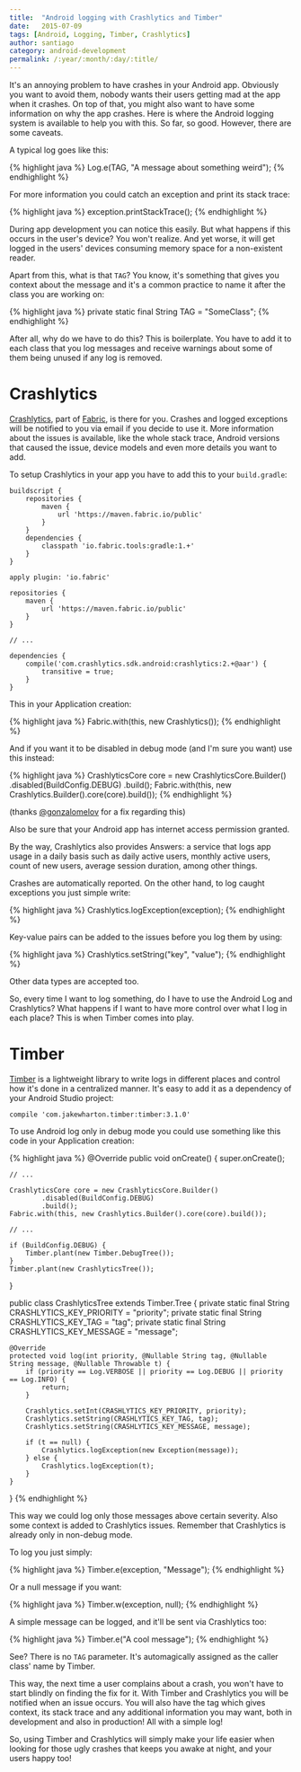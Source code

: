 ```yaml
---
title:  "Android logging with Crashlytics and Timber"
date:   2015-07-09
tags: [Android, Logging, Timber, Crashlytics]
author: santiago
category: android-development
permalink: /:year/:month/:day/:title/
---
```


It's an annoying problem to have crashes in your Android app. Obviously you want to avoid them, nobody wants their users getting mad at the app when it crashes. On top of that, you might also want to have some information on why the app crashes. Here is where the Android logging system is available to help you with this. So far, so good. However, there are some caveats.

A typical log goes like this:

{% highlight java %}
Log.e(TAG, "A message about something weird");
{% endhighlight %}

For more information you could catch an exception and print its stack trace:

{% highlight java %}
exception.printStackTrace();
{% endhighlight %}

During app development you can notice this easily. But what happens if this occurs in the user's device? You won't realize. And yet worse, it will get logged in the users' devices consuming memory space for a non-existent reader.

Apart from this, what is that `TAG`? You know, it's something that gives you context about the message and it's a common practice to name it after the class you are working on:

{% highlight java %}
private static final String TAG = "SomeClass";
{% endhighlight %}

After all, why do we have to do this? This is boilerplate. You have to add it to each class that you log messages and receive warnings about some of them being unused if any log is removed.

# Crashlytics

[Crashlytics](https://get.fabric.io/crashlytics), part of [Fabric](https://get.fabric.io/), is there for you. Crashes and logged exceptions will be notified to you via email if you decide to use it. More information about the issues is available, like the whole stack trace, Android versions that caused the issue, device models and even more details you want to add.

To setup Crashlytics in your app you have to add this to your `build.gradle`:

    buildscript {
        repositories {
            maven {
                url 'https://maven.fabric.io/public'
            }
        }
        dependencies {
            classpath 'io.fabric.tools:gradle:1.+'
        }
    }

    apply plugin: 'io.fabric'

    repositories {
        maven {
            url 'https://maven.fabric.io/public'
        }
    }

    // ...

    dependencies {
        compile('com.crashlytics.sdk.android:crashlytics:2.+@aar') {
            transitive = true;
        }
    }

This in your Application creation:

{% highlight java %}
Fabric.with(this, new Crashlytics());
{% endhighlight %}

And if you want it to be disabled in debug mode (and I'm sure you want) use this instead:

{% highlight java %}
CrashlyticsCore core = new CrashlyticsCore.Builder()
        .disabled(BuildConfig.DEBUG)
        .build();
Fabric.with(this, new Crashlytics.Builder().core(core).build());
{% endhighlight %}

(thanks [@gonzalomelov](https://github.com/gonzalomelov) for a fix regarding this)

Also be sure that your Android app has internet access permission granted.

By the way, Crashlytics also provides Answers: a service that logs app usage in a daily basis such as daily active users, monthly active users, count of new users, average session duration, among other things.

Crashes are automatically reported. On the other hand, to log caught exceptions you just simple write:

{% highlight java %}
Crashlytics.logException(exception);
{% endhighlight %}

Key-value pairs can be added to the issues before you log them by using:

{% highlight java %}
Crashlytics.setString("key", "value");
{% endhighlight %}

Other data types are accepted too.

So, every time I want to log something, do I have to use the Android Log and Crashlytics? What happens if I want to have more control over what I log in each place? This is when Timber comes into play.

# Timber

[Timber](https://github.com/JakeWharton/timber) is a lightweight library to write logs in different places and control how it's done in a centralized manner. It's easy to add it as a dependency of your Android Studio project:

    compile 'com.jakewharton.timber:timber:3.1.0'

To use Android log only in debug mode you could use something like this code in your Application creation:

{% highlight java %}
@Override
public void onCreate() {
    super.onCreate();

    // ...

    CrashlyticsCore core = new CrashlyticsCore.Builder()
            .disabled(BuildConfig.DEBUG)
            .build();
    Fabric.with(this, new Crashlytics.Builder().core(core).build());

    // ...

    if (BuildConfig.DEBUG) {
        Timber.plant(new Timber.DebugTree());
    }
    Timber.plant(new CrashlyticsTree());
}

public class CrashlyticsTree extends Timber.Tree {
    private static final String CRASHLYTICS_KEY_PRIORITY = "priority";
    private static final String CRASHLYTICS_KEY_TAG = "tag";
    private static final String CRASHLYTICS_KEY_MESSAGE = "message";

    @Override
    protected void log(int priority, @Nullable String tag, @Nullable String message, @Nullable Throwable t) {
        if (priority == Log.VERBOSE || priority == Log.DEBUG || priority == Log.INFO) {
            return;
        }

        Crashlytics.setInt(CRASHLYTICS_KEY_PRIORITY, priority);
        Crashlytics.setString(CRASHLYTICS_KEY_TAG, tag);
        Crashlytics.setString(CRASHLYTICS_KEY_MESSAGE, message);

        if (t == null) {
            Crashlytics.logException(new Exception(message));
        } else {
            Crashlytics.logException(t);
        }
    }
}
{% endhighlight %}

This way we could log only those messages above certain severity. Also some context is added to Crashlytics issues. Remember that Crashlytics is already only in non-debug mode.

To log you just simply:

{% highlight java %}
Timber.e(exception, "Message");
{% endhighlight %}

Or a null message if you want:

{% highlight java %}
Timber.w(exception, null);
{% endhighlight %}

A simple message can be logged, and it'll be sent via Crashlytics too:

{% highlight java %}
Timber.e("A cool message");
{% endhighlight %}

See? There is no `TAG` parameter. It's automagically assigned as the caller class' name by Timber.

This way, the next time a user complains about a crash, you won't have to start blindly on finding the fix for it. With Timber and Crashlytics you will be notified when an issue occurs. You will also have the tag which gives context, its stack trace and any additional information you may want, both in development and also in production! All with a simple log!

So, using Timber and Crashlytics will simply make your life easier when looking for those ugly crashes that keeps you awake at night, and your users happy too!
